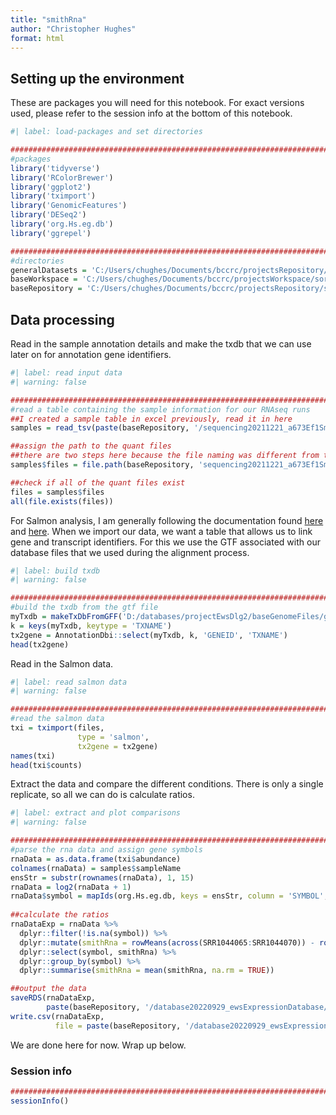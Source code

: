 ```yaml
---
title: "smithRna"
author: "Christopher Hughes"
format: html
---
```


## Setting up the environment

These are packages you will need for this notebook. For exact versions used, please refer to the session info at the bottom of this notebook.

```r
#| label: load-packages and set directories

##########################################################################################
#packages
library('tidyverse')
library('RColorBrewer')
library('ggplot2')
library('tximport')
library('GenomicFeatures')
library('DESeq2')
library('org.Hs.eg.db')
library('ggrepel')

##########################################################################################
#directories
generalDatasets = 'C:/Users/chughes/Documents/bccrc/projectsRepository/generalDatasets'
baseWorkspace = 'C:/Users/chughes/Documents/bccrc/projectsWorkspace/sorensenLab/relatedToDlg2'
baseRepository = 'C:/Users/chughes/Documents/bccrc/projectsRepository/sorensenLab/relatedToDlg2'
```

## Data processing

Read in the sample annotation details and make the txdb that we can use later on for annotation gene identifiers.

```r
#| label: read input data
#| warning: false

##########################################################################################
#read a table containing the sample information for our RNAseq runs
##I created a sample table in excel previously, read it in here
samples = read_tsv(paste(baseRepository, '/sequencing20211221_a673Ef1SmithPmid16697960/sampleInfo.txt', sep = ''), show_col_types = FALSE)

##assign the path to the quant files
##there are two steps here because the file naming was different from the sequencing core facility
samples$files = file.path(baseRepository, 'sequencing20211221_a673Ef1SmithPmid16697960/quants', samples$sampleName, 'quant.sf')

##check if all of the quant files exist
files = samples$files
all(file.exists(files))
```

For Salmon analysis, I am generally following the documentation found [here](http://bioconductor.org/packages/devel/bioc/vignettes/DESeq2/inst/doc/DESeq2.html) and [here](http://bioconductor.org/packages/release/bioc/vignettes/tximport/inst/doc/tximport.html). When we import our data, we want a table that allows us to link gene and transcript identifiers. For this we use the GTF associated with our database files that we used during the alignment process.

```r
#| label: build txdb
#| warning: false

##########################################################################################
#build the txdb from the gtf file
myTxdb = makeTxDbFromGFF('D:/databases/projectEwsDlg2/baseGenomeFiles/genome.gtf')
k = keys(myTxdb, keytype = 'TXNAME')
tx2gene = AnnotationDbi::select(myTxdb, k, 'GENEID', 'TXNAME')
head(tx2gene)
```

Read in the Salmon data.

```r
#| label: read salmon data
#| warning: false

##########################################################################################
#read the salmon data
txi = tximport(files, 
               type = 'salmon', 
               tx2gene = tx2gene)
names(txi)
head(txi$counts)
```

Extract the data and compare the different conditions. There is only a single replicate, so all we can do is calculate ratios.

```r
#| label: extract and plot comparisons
#| warning: false

##########################################################################################
#parse the rna data and assign gene symbols
rnaData = as.data.frame(txi$abundance)
colnames(rnaData) = samples$sampleName
ensStr = substr(rownames(rnaData), 1, 15)
rnaData = log2(rnaData + 1)
rnaData$symbol = mapIds(org.Hs.eg.db, keys = ensStr, column = 'SYMBOL', keytype = 'ENSEMBL', multiVals = 'first')
  
##calculate the ratios
rnaDataExp = rnaData %>%
  dplyr::filter(!is.na(symbol)) %>%
  dplyr::mutate(smithRna = rowMeans(across(SRR1044065:SRR1044070)) - rowMeans(across(SRR1044055:SRR1044064))) %>%
  dplyr::select(symbol, smithRna) %>%
  dplyr::group_by(symbol) %>%
  dplyr::summarise(smithRna = mean(smithRna, na.rm = TRUE))

##output the data
saveRDS(rnaDataExp, 
        paste(baseRepository, '/database20220929_ewsExpressionDatabase/smithRna/dataset_smithRna.rds', sep = ''))
write.csv(rnaDataExp, 
          file = paste(baseRepository, '/database20220929_ewsExpressionDatabase/smithRna/dataset_smithRna.csv', sep = ''))
```

We are done here for now. Wrap up below.

### Session info

```r
##########################################################################################
sessionInfo()
```

